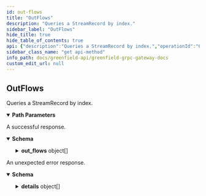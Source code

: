 ```yaml
---
id: out-flows
title: "OutFlows"
description: "Queries a StreamRecord by index."
sidebar_label: "OutFlows"
hide_title: true
hide_table_of_contents: true
api: {"description":"Queries a StreamRecord by index.","operationId":"OutFlows","responses":{"200":{"description":"A successful response.","content":{"*/*":{"schema":{"type":"object","properties":{"out_flows":{"type":"array","items":{"type":"object","properties":{"to_address":{"type":"string","title":"stream account address who receives the flow, usually SP(service provider)"},"rate":{"type":"string","title":"flow rate"},"status":{"title":"status","type":"string","enum":["OUT_FLOW_STATUS_ACTIVE","OUT_FLOW_STATUS_FROZEN"],"default":"OUT_FLOW_STATUS_ACTIVE","description":"- OUT_FLOW_STATUS_ACTIVE: OUT_FLOW_STATUS_ACTIVE defines the active status of a out flow.\n - OUT_FLOW_STATUS_FROZEN: OUT_FLOW_STATUS_FROZEN defines the frozen status of a out flow."}},"title":"OutFlow defines the accumulative outflow stream rate in BNB\nfrom a stream account to a Storage Provider"}}}}}}},"default":{"description":"An unexpected error response.","content":{"*/*":{"schema":{"type":"object","properties":{"error":{"type":"string"},"code":{"type":"integer","format":"int32"},"message":{"type":"string"},"details":{"type":"array","items":{"type":"object","properties":{"type_url":{"type":"string"},"value":{"type":"string","format":"byte"}}}}}}}}}},"parameters":[{"name":"account","in":"path","required":true,"schema":{"type":"string"}}],"tags":["Query"],"method":"get","path":"/greenfield/payment/out_flows/{account}","servers":[{"url":"https://gnfd-testnet-fullnode-tendermint-us.bnbchain.org"}],"info":{"title":"Greenfield - gRPC Gateway docs","description":"A REST interface for state queries","version":"1.0.0"},"postman":{"name":"OutFlows","description":{"content":"Queries a StreamRecord by index.","type":"text/plain"},"url":{"path":["greenfield","payment","out_flows",":account"],"host":["{{baseUrl}}"],"query":[],"variable":[{"disabled":false,"description":{"content":"(Required) ","type":"text/plain"},"type":"any","value":"","key":"account"}]},"header":[{"key":"Accept","value":"*/*"}],"method":"GET"}}
sidebar_class_name: "get api-method"
info_path: docs/greenfield-api/greenfield-grpc-gateway-docs
custom_edit_url: null
---
```



## OutFlows



Queries a StreamRecord by index.

<details style={{"marginBottom":"1rem"}} data-collapsed={false} open={true}><summary style={{}}><strong>Path Parameters</strong></summary><div><ul><ParamsItem className={"paramsItem"} param={{"name":"account","in":"path","required":true,"schema":{"type":"string"}}}></ParamsItem></ul></div></details><div><ApiTabs><TabItem label={"200"} value={"200"}><div>

A successful response.

</div><div><MimeTabs schemaType={"response"}><TabItem label={"*/*"} value={"*/*"}><SchemaTabs><TabItem label={"Schema"} value={"Schema"}><details style={{}} data-collapsed={false} open={true}><summary style={{"textAlign":"left"}}><strong>Schema</strong></summary><div style={{"textAlign":"left","marginLeft":"1rem"}}></div><ul style={{"marginLeft":"1rem"}}><SchemaItem collapsible={true} className={"schemaItem"}><details style={{}}><summary style={{}}><strong>out_flows</strong><span style={{"opacity":"0.6"}}> object[]</span></summary><div style={{"marginLeft":"1rem"}}><li><div style={{"fontSize":"var(--ifm-code-font-size)","opacity":"0.6","marginLeft":"-.5rem","paddingBottom":".5rem"}}>Array [</div></li><SchemaItem collapsible={false} name={"to_address"} required={false} schemaName={"stream account address who receives the flow, usually SP(service provider)"} qualifierMessage={undefined} schema={{"type":"string","title":"stream account address who receives the flow, usually SP(service provider)"}}></SchemaItem><SchemaItem collapsible={false} name={"rate"} required={false} schemaName={"flow rate"} qualifierMessage={undefined} schema={{"type":"string","title":"flow rate"}}></SchemaItem><SchemaItem collapsible={false} name={"status"} required={false} schemaName={"status"} qualifierMessage={"**Possible values:** [`OUT_FLOW_STATUS_ACTIVE`, `OUT_FLOW_STATUS_FROZEN`]"} schema={{"title":"status","type":"string","enum":["OUT_FLOW_STATUS_ACTIVE","OUT_FLOW_STATUS_FROZEN"],"default":"OUT_FLOW_STATUS_ACTIVE","description":"- OUT_FLOW_STATUS_ACTIVE: OUT_FLOW_STATUS_ACTIVE defines the active status of a out flow.\n - OUT_FLOW_STATUS_FROZEN: OUT_FLOW_STATUS_FROZEN defines the frozen status of a out flow."}}></SchemaItem><li><div style={{"fontSize":"var(--ifm-code-font-size)","opacity":"0.6","marginLeft":"-.5rem"}}>]</div></li></div></details></SchemaItem></ul></details></TabItem><TabItem label={"Example (from schema)"} value={"Example (from schema)"}><ResponseSamples responseExample={"{\n  \"out_flows\": [\n    {\n      \"to_address\": \"string\",\n      \"rate\": \"string\",\n      \"status\": \"OUT_FLOW_STATUS_ACTIVE\"\n    }\n  ]\n}"} language={"json"}></ResponseSamples></TabItem></SchemaTabs></TabItem></MimeTabs></div></TabItem><TabItem label={"default"} value={"default"}><div>

An unexpected error response.

</div><div><MimeTabs schemaType={"response"}><TabItem label={"*/*"} value={"*/*"}><SchemaTabs><TabItem label={"Schema"} value={"Schema"}><details style={{}} data-collapsed={false} open={true}><summary style={{"textAlign":"left"}}><strong>Schema</strong></summary><div style={{"textAlign":"left","marginLeft":"1rem"}}></div><ul style={{"marginLeft":"1rem"}}><SchemaItem collapsible={false} name={"error"} required={false} schemaName={"string"} qualifierMessage={undefined} schema={{"type":"string"}}></SchemaItem><SchemaItem collapsible={false} name={"code"} required={false} schemaName={"int32"} qualifierMessage={undefined} schema={{"type":"integer","format":"int32"}}></SchemaItem><SchemaItem collapsible={false} name={"message"} required={false} schemaName={"string"} qualifierMessage={undefined} schema={{"type":"string"}}></SchemaItem><SchemaItem collapsible={true} className={"schemaItem"}><details style={{}}><summary style={{}}><strong>details</strong><span style={{"opacity":"0.6"}}> object[]</span></summary><div style={{"marginLeft":"1rem"}}><li><div style={{"fontSize":"var(--ifm-code-font-size)","opacity":"0.6","marginLeft":"-.5rem","paddingBottom":".5rem"}}>Array [</div></li><SchemaItem collapsible={false} name={"type_url"} required={false} schemaName={"string"} qualifierMessage={undefined} schema={{"type":"string"}}></SchemaItem><SchemaItem collapsible={false} name={"value"} required={false} schemaName={"byte"} qualifierMessage={undefined} schema={{"type":"string","format":"byte"}}></SchemaItem><li><div style={{"fontSize":"var(--ifm-code-font-size)","opacity":"0.6","marginLeft":"-.5rem"}}>]</div></li></div></details></SchemaItem></ul></details></TabItem><TabItem label={"Example (from schema)"} value={"Example (from schema)"}><ResponseSamples responseExample={"{\n  \"error\": \"string\",\n  \"code\": 0,\n  \"message\": \"string\",\n  \"details\": [\n    {\n      \"type_url\": \"string\",\n      \"value\": \"string\"\n    }\n  ]\n}"} language={"json"}></ResponseSamples></TabItem></SchemaTabs></TabItem></MimeTabs></div></TabItem></ApiTabs></div>
      